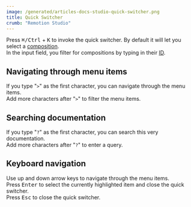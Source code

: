 ```yaml
---
image: /generated/articles-docs-studio-quick-switcher.png
title: Quick Switcher
crumb: "Remotion Studio"
---
```


Press <kbd>⌘/Ctrl</kbd> + <kbd>K</kbd> to invoke the quick switcher. By default it will let you select a [composition](/docs/terminology/composition).  
In the input field, you filter for compositions by typing in their [ID](/docs/terminology/composition#composition-id).

## Navigating through menu items

If you type "`>`" as the first character, you can navigate through the menu items.  
Add more characters after "`>`" to filter the menu items.

## Searching documentation

If you type "`?`" as the first character, you can search this very documentation.  
Add more characters after "`?`" to enter a query.

## Keyboard navigation

Use up and down arrow keys to navigate through the menu items.  
Press <kbd>Enter</kbd> to select the currently highlighted item and close the quick switcher.  
Press <kbd>Esc</kbd> to close the quick switcher.
